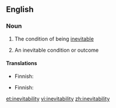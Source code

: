==English==

===Noun===
{{en-noun|inevitabilities|-}}

#{{uncountable}} The condition of being [[inevitable]]
#{{countable}} An inevitable condition or outcome

====Translations====
{{trans-top|the condition of being inevitable}}
*Finnish: {{t-|fi|väistämättömyys}}
{{trans-mid}}
{{trans-bottom}}

{{trans-top|an inevitable condition or outcome}}
*Finnish: {{t-|fi|väistämättömyys}}
{{trans-mid}}
{{trans-bottom}}

[[et:inevitability]]
[[vi:inevitability]]
[[zh:inevitability]]
